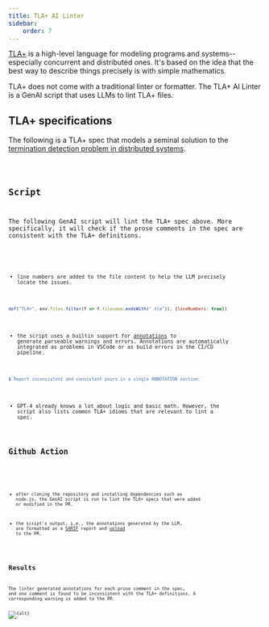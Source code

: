 ```yaml
---
title: TLA+ AI Linter
sidebar:
    order: 7
---
```



[TLA+](https://lamport.azurewebsites.net/tla/tla.html) is a high-level language for modeling programs and systems--especially
concurrent and distributed ones.  It's based on the idea that the best way to describe things precisely is with simple mathematics.

TLA+ does not come with a traditional linter or formatter.  The TLA+ AI Linter is a GenAI script that uses LLMs to lint TLA+ files.

## TLA+ specifications

The following is a TLA+ spec that models a seminal solution to the [termination detection problem in distributed systems](https://www.cs.utexas.edu/users/EWD/ewd09xx/EWD998.PDF).

<Code code={specSource} wrap={true} lang="tla" title="EWD998PCal.tla" />

## Script

The following GenAI script will lint the TLA+ spec above.  More specifically, it will check if the prose comments in the spec are consistent with the TLA+ definitions.

<Code code={scriptSource} wrap={true} lang="js" title="tlAI-Linter.genai.js" />

- line numbers are added to the file content to help the LLM precisely locate the issues.

```js "lineNumbers" wrap
def("TLA+", env.files.filter(f => f.filename.endsWith(".tla")), {lineNumbers: true})
```

- the script uses a builtin support for [annotations](/genaiscript/reference/scripts/annotations) 
to generate parseable warnings and errors. Annotations are automatically integrated as problems 
in VSCode or as build errors in the CI/CD pipeline.

```js "annotations"
$`Report inconsistent and consistent pairs in a single ANNOTATION section.`
```

- GPT-4 already knows a lot about logic and basic math.  However, the script also lists common TLA+ idioms that are relevant to lint a spec.

## Github Action

<Code code={actionSource} wrap={true} lang="yaml" title="PR.yml" />

- after cloning the repository and installing dependencies such as node.js, the GenAI script is run to lint the TLA+ specs that were added or modified in the PR.

- the script's output, i.e., the annotations generated by the LLM, are formatted as a [SARIF](https://sarifweb.azurewebsites.net) report and [upload](https://docs.github.com/en/code-security/code-scanning/integrating-with-code-scanning/uploading-a-sarif-file-to-github) to the PR.

## Results

The linter generated annotations for each prose comment in the spec, and one comment is found to be inconsistent with the TLA+ definitions.  A corresponding warning is added to the PR.

<Image src={src} alt={alt} />